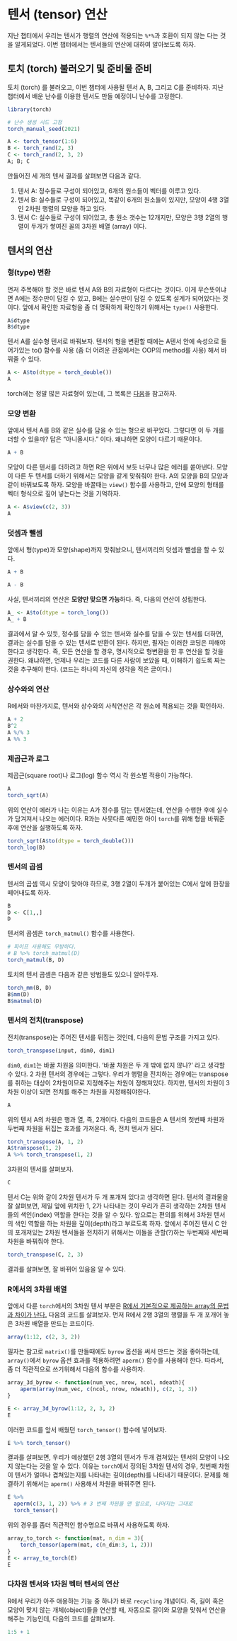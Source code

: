 # 텐서 (tensor) 연산 {#operation}

지난 챕터에서 우리는 텐서가 행렬의 연산에 적용되는 `%*%`과 호환이 되지 않는 다는 것을 알게되었다. 이번 챕터에서는 텐서들의 연산에 대하여 알아보도록 하자.

## 토치 (torch) 불러오기 및 준비물 준비

토치 (torch) 를 불러오고, 이번 챕터에 사용될 텐서 A, B, 그리고 C를 준비하자. 지난 챕터에서 배운 난수를 이용한 텐서도 만들 예정이니 난수를 고정한다.

```r
library(torch)

# 난수 생성 시드 고정 
torch_manual_seed(2021)
```

```r
A <- torch_tensor(1:6)
B <- torch_rand(2, 3)
C <- torch_rand(2, 3, 2)
A; B; C
```

만들어진 세 개의 텐서 결과를 살펴보면 다음과 같다.

1.  텐서 A: 정수들로 구성이 되어있고, 6개의 원소들이 벡터를 이루고 있다.
2.  텐서 B: 실수들로 구성이 되어있고, 똑같이 6개의 원소들이 있지만, 모양이 4행 3열인 2차원 행렬의 모양을 하고 있다.
3.  텐서 C: 실수들로 구성이 되어있고, 총 원소 갯수는 12개지만, 모양은 3행 2열의 행렬이 두개가 쌓여진 꼴의 3차원 배열 (array) 이다.

## 텐서의 연산

### 형(type) 변환

먼저 주목해야 할 것은 바로 텐서 A와 B의 자료형이 다르다는 것이다. 이게 무슨뜻이냐면 A에는 정수만이 담길 수 있고, B에는 실수만이 담길 수 있도록 설계가 되어있다는 것이다. 앞에서 확인한 자료형을 좀 더 명확하게 확인하기 위해서는 `type()` 사용한다.

```r
A$dtype
B$dtype
```

텐서 A를 실수형 텐서로 바꿔보자. 텐서의 형을 변환할 때에는 A텐서 안에 속성으로 들어가있는 to() 함수를 사용 (좀 더 어려운 관점에서는 OOP의 method를 사용) 해서 바꿔줄 수 있다.

```r
A <- A$to(dtype = torch_double())
A
```

torch에는 정말 많은 자료형이 있는데, 그 목록은 [다음](https://torch.mlverse.org/docs/reference/torch_dtype.html)을 참고하자.

### 모양 변환

앞에서 텐서 A를 B와 같은 실수를 담을 수 있는 형으로 바꾸었다. 그렇다면 이 두 개를 더할 수 있을까? 답은 "아니올시다." 이다. 왜냐하면 모양이 다르기 때문이다.

```r
A + B
```

모양이 다른 텐서를 더하려고 하면 R은 위에서 보듯 너무나 많은 에러를 쏟아낸다. 모양이 다른 두 텐서를 더하기 위해서는 모양을 같게 맞춰줘야 한다. A의 모양을 B의 모양과 같이 바꿔보도록 하자. 모양을 바꿀때는 `view()` 함수를 사용하고, 안에 모양의 형태를 벡터 형식으로 짚어 넣는다는 것을 기억하자.

```r
A <- A$view(c(2, 3))
A
```

### 덧셈과 뺄셈

앞에서 형(type)과 모양(shape)까지 맞춰놨으니, 텐서끼리의 덧셈과 뺄셈을 할 수 있다.

```r
A + B
```

```r
A - B
```

사실, 텐서끼리의 연산은 **모양만 맞으면 가능**하다. 즉, 다음의 연산이 성립한다.

```r
A_ <- A$to(dtype = torch_long())
A_ + B
```

결과에서 알 수 있듯, 정수를 담을 수 있는 텐서와 실수를 담을 수 있는 텐서를 더하면, 결과는 실수를 담을 수 있는 텐서로 반환이 된다. 하지만, 필자는 이러한 코딩은 피해야 한다고 생각한다. 즉, 모든 연산을 할 경우, 명시적으로 형변환을 한 후 연산을 할 것을 권한다. 왜냐하면, 언제나 우리는 코드를 다른 사람이 보았을 때, 이해하기 쉽도록 짜는 것을 추구해야 한다. (코드는 하나의 자신의 생각을 적은 글이다.)

### 상수와의 연산

R에서와 마찬가지로, 텐서와 상수와의 사칙연산은 각 원소에 적용되는 것을 확인하자.

```r
A + 2
B^2
A %/% 3
A %% 3
```

### 제곱근과 로그

제곱근(square root)나 로그(log) 함수 역시 각 원소별 적용이 가능하다.

```r
A
torch_sqrt(A)
```

위의 연산이 에러가 나는 이유는 A가 정수를 담는 텐서였는데, 연산을 수행한 후에 실수가 담겨져서 나오는 에러이다. R과는 사뭇다른 예민한 아이 `torch`를 위해 형을 바꿔준 후에 연산을 실행하도록 하자.

```r
torch_sqrt(A$to(dtype = torch_double()))
torch_log(B)
```

### 텐서의 곱셈

텐서의 곱셈 역시 모양이 맞아야 하므로, 3행 2열이 두개가 붙어있는 C에서 앞에 한장을 떼어내도록 하자.

```r
B
D <- C[1,,]
D
```

텐서의 곱셈은 `torch_matmul()` 함수를 사용한다.

```r
# 파이프 사용해도 무방하다.
# B %>% torch_matmul(D)
torch_matmul(B, D)
```

토치의 텐서 곱셈은 다음과 같은 방법들도 있으니 알아두자.

```r
torch_mm(B, D)
B$mm(D)
B$matmul(D)
```

### 텐서의 전치(transpose)

전치(transpose)는 주어진 텐서를 뒤집는 것인데, 다음의 문법 구조를 가지고 있다.

```r
torch_transpose(input, dim0, dim1)
```

`dim0`, `dim1`는 바꿀 차원을 의미한다. '바꿀 차원은 두 개 밖에 없지 않나?' 라고 생각할 수 있다. 2 차원 텐서의 경우에는 그렇다. 우리가 행렬을 전치하는 경우에는 transpose를 취하는 대상이 2차원이므로 지정해주는 차원이 정해져있다. 하지만, 텐서의 차원이 3차원 이상이 되면 전치를 해주는 차원을 지정해줘야한다.

```r
A
```

위의 텐서 A의 차원은 행과 열, 즉, 2개이다. 다음의 코드들은 A 텐서의 첫번째 차원과 두번째 차원을 뒤집는 효과를 가져온다. 즉, 전치 텐서가 된다.

```r
torch_transpose(A, 1, 2)
A$transpose(1, 2)
A %>% torch_transpose(1, 2)
```

3차원의 텐서를 살펴보자.

```r
C
```

텐서 C는 위와 같이 2차원 텐서가 두 개 포개져 있다고 생각하면 된다. 텐서의 결과물을 잘 살펴보면, 제일 앞에 위치한 1, 2가 나타내는 것이 우리가 흔히 생각하는 2차원 텐서들의 색인(index) 역할을 한다는 것을 알 수 있다. 앞으로는 편의를 위해서 3차원 텐서의 색인 역할을 하는 차원을 깊이(depth)라고 부르도록 하자. 앞에서 주어진 텐서 C 안의 포개져있는 2차원 텐서들을 전치하기 위해서는 이들을 관할(?)하는 두번째와 세번째 차원을 바꿔줘야 한다.

```r
torch_transpose(C, 2, 3)
```

결과를 살펴보면, 잘 바뀌어 있음을 알 수 있다.

### R에서의 3차원 배열

앞에서 다룬 `torch`에서의 3차원 텐서 부분은 [R에서 기본적으로 제공하는 array의 문법과 차이가 난다.](https://rstudio.github.io/reticulate/articles/arrays.html) 다음의 코드를 살펴보자. 먼저 R에서 2행 3열의 행렬을 두 개 포개어 놓은 3차원 배열을 만드는 코드이다.

```r
array(1:12, c(2, 3, 2)) 
```

필자는 참고로 `matrix()`를 만들때에도 `byrow` 옵션을 써서 만드는 것을 좋아하는데, `array()`에서 `byrow` 옵션 효과를 적용하려면 `aperm()` 함수를 사용해야 한다. 따라서, 좀 더 직관적으로 쓰기위해서 다음의 함수를 사용하자.

```r
array_3d_byrow <- function(num_vec, nrow, ncol, ndeath){
    aperm(array(num_vec, c(ncol, nrow, ndeath)), c(2, 1, 3))    
}

E <- array_3d_byrow(1:12, 2, 3, 2)
E
```

이러한 코드를 앞서 배웠던 `torch_tensor()` 함수에 넣어보자.

```r
E %>% torch_tensor()
```

결과를 살펴보면, 우리가 예상했던 2행 3열의 텐서가 두개 겹쳐있는 텐서의 모양이 나오지 않는다는 것을 알 수 있다. 이유는 `torch`에서 정의된 3차원 텐서의 경우, 첫번째 차원이 텐서가 얼마나 겹쳐있는지를 나타내는 깊이(depth)를 나타내기 때문이다. 문제를 해결하기 위해서는 `aperm()` 사용해서 차원을 바꿔주면 된다.

```r
E %>% 
  aperm(c(3, 1, 2)) %>% # 3 번째 차원을 맨 앞으로, 나머지는 그대로
  torch_tensor()
```

위의 경우를 좀더 직관적인 함수명으로 바꿔서 사용하도록 하자.

```r
array_to_torch <- function(mat, n_dim = 3){
    torch_tensor(aperm(mat, c(n_dim:3, 1, 2)))
}
E <- array_to_torch(E)
E
```

### 다차원 텐서와 1차원 벡터 텐서의 연산

R에서 우리가 아주 애용하는 기능 중 하나가 바로 `recycling` 개념이다. 즉, 길이 혹은 모양이 맞지 않는 개체(object)들을 연산할 때, 자동으로 길이와 모양을 맞춰서 연산을 해주는 기능인데, 다음의 코드를 살펴보자.

```r
1:5 + 1
```

